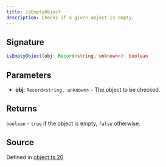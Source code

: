 ```yaml
---
title: isEmptyObject
description: Checks if a given object is empty.
---
```



## Signature

```typescript path=null start=null
isEmptyObject(obj: Record<string, unknown>): boolean
```

## Parameters

- **obj**: `Record<string, unknown>` - The object to be checked.

## Returns

`boolean` - `true` if the object is empty, `false` otherwise.

## Source

Defined in [object.ts:20](https://github.com/koji/ichigyou/blob/main/src/object.ts#L20)
